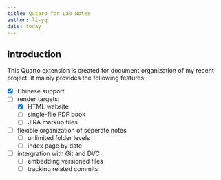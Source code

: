 ```yaml
---
title: Qutaro for Lab Notes
author: li-yq
date: today
---
```


## Introduction

This Quarto extension is created for document organization of my recent project.
It mainly provides the following features:

- [x] Chinese support
- [ ] render targets:
    - [x] HTML website
    - [ ] single-file PDF book
    - [ ] JIRA markup files
- [ ] flexible organization of seperate notes
    - [ ] unlimited folder levels
    - [ ] index page by date
- [ ] intergration with Git and DVC
    - [ ] embedding versioned files
    - [ ] tracking related commits
